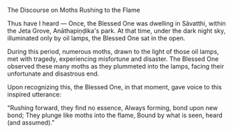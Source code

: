The Discourse on Moths Rushing to the Flame

Thus have I heard — Once, the Blessed One was dwelling in Sāvatthi, within the Jeta Grove, Anāthapiṇḍika's park. At that time, under the dark night sky, illuminated only by oil lamps, the Blessed One sat in the open.

During this period, numerous moths, drawn to the light of those oil lamps, met with tragedy, experiencing misfortune and disaster. The Blessed One observed these many moths as they plummeted into the lamps, facing their unfortunate and disastrous end.

Upon recognizing this, the Blessed One, in that moment, gave voice to this inspired utterance:

"Rushing forward, they find no essence,
Always forming, bond upon new bond;
They plunge like moths into the flame,
Bound by what is seen, heard (and assumed)."